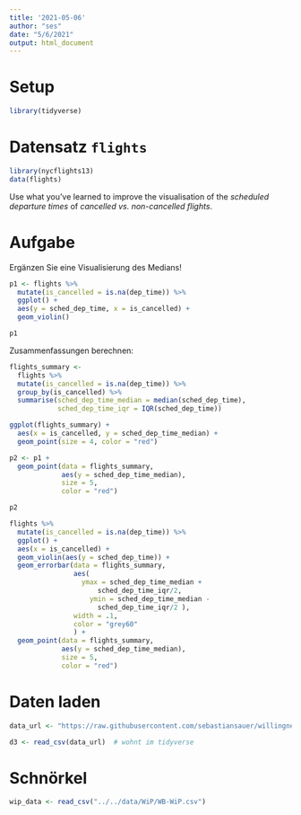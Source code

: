 ```yaml
---
title: '2021-05-06'
author: "ses"
date: "5/6/2021"
output: html_document
---
```



# Setup 

```r
library(tidyverse)
```



# Datensatz `flights`

```r
library(nycflights13)
data(flights)
```

Use what you’ve learned to improve the visualisation of the *scheduled departure times* of *cancelled vs. non-cancelled flights*.



# Aufgabe

Ergänzen Sie eine Visualisierung des Medians!

```r
p1 <- flights %>% 
  mutate(is_cancelled = is.na(dep_time)) %>% 
  ggplot() +
  aes(y = sched_dep_time, x = is_cancelled) +
  geom_violin()

p1
```


Zusammenfassungen berechnen:

```r
flights_summary <- 
  flights %>% 
  mutate(is_cancelled = is.na(dep_time)) %>% 
  group_by(is_cancelled) %>% 
  summarise(sched_dep_time_median = median(sched_dep_time),
            sched_dep_time_iqr = IQR(sched_dep_time))
```


```r
ggplot(flights_summary) +
  aes(x = is_cancelled, y = sched_dep_time_median) +
  geom_point(size = 4, color = "red")
```



```r
p2 <- p1 +
  geom_point(data = flights_summary,
             aes(y = sched_dep_time_median),
             size = 5,
             color = "red") 

p2
```



```r
flights %>% 
  mutate(is_cancelled = is.na(dep_time)) %>% 
  ggplot() +
  aes(x = is_cancelled) +
  geom_violin(aes(y = sched_dep_time)) + 
  geom_errorbar(data = flights_summary,
                aes(
                  ymax = sched_dep_time_median + 
                      sched_dep_time_iqr/2,
                    ymin = sched_dep_time_median - 
                      sched_dep_time_iqr/2 ),
                width = .1,
                color = "grey60"
                ) +
  geom_point(data = flights_summary,
             aes(y = sched_dep_time_median),
             size = 5,
             color = "red") 
```




# Daten laden

```r
data_url <- "https://raw.githubusercontent.com/sebastiansauer/willingness-vaccination-covid19/main/data/d3.csv"

d3 <- read_csv(data_url)  # wohnt im tidyverse
```




# Schnörkel

```r
wip_data <- read_csv("../../data/WiP/WB-WiP.csv")
```




